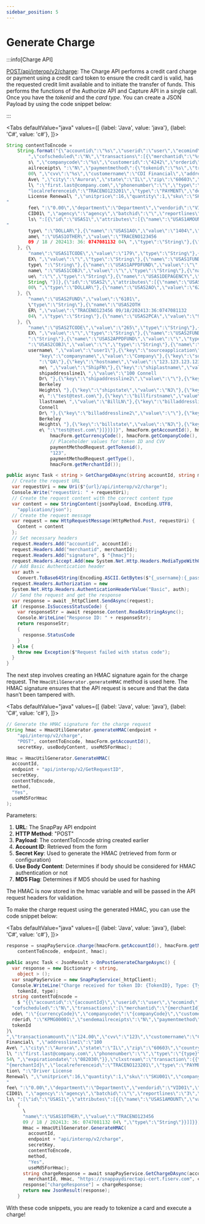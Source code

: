 ```yaml
---
sidebar_position: 5
---
```


# Generate Charge

:::info[Charge API]

[POST/api/interop/v2/charge](https://developer.fiserv.com/product/SnapPay/api/?type=post&path=/api/interop/v2/charge&branch=main&version=V2): The Charge API performs a credit card charge or payment using a credit
card token to ensure the credit card is valid, has the requested credit limit available and to initiate the
transfer of funds. This performs the functions of the Authorize API and Capture API in a single call.
Once you have the *tokenid* and the *card type*. You can create a JSON Payload by using the code snippet
below:

:::


<Tabs
    defaultValue="java"
    values={[
        {label: 'Java', value: 'java'},
        {label: 'C#', value: 'c#'},
    ]}>
<TabItem value="java">

```java showLineNumbers"
String contentToEncode =
    String.format("{\"accountid\":\"%s\",\"userid\":\"user\",\"ecomind\":\"E\",\"cof\":\"C\
        ",\"cofscheduled\":\"N\",\"transactions\":[{\"merchantid\":\"%s\",\"currencycode\":\" %
        s\ ",\"companycode\":\"%s\",\"customerid\":\"4242\",\"orderid\":\"KPMG00001\",\"sendem
        ailreceipts\ ":\"N\",\"paymentmethod\":{\"tokenid\":\"%s\",\"transactionamount\":\"124.
        00\ ",\"cvv\":\"%s\",\"customername\":\"CDI Financial\",\"addressline1\":\"100
        Ave\ ",\"city\":\"Aurora\",\"state\":\"IL\",\"zip\":\"60603\",\"country\":\"US\",\"emai
        l\ ":\"first.last@company.com\",\"phonenumber\":\"\",\"type\":\"%s\",\"last4\":\"5454\", \"expirationdate\":\"082030\"},\"clxstream\":{\"transaction\":{\"merchantid\":\"%s\",\
        "localreferenceid\":\"TRACENO123201\",\"type\":\"PAYMENT\",\"description\":\"Driver
        License Renewal\ ",\"unitprice\":16,\"quantity\":1,\"sku\":\"SKU001\",\"company\":\"Company\",\
"
        fee\ ":\"0.00\",\"department\":\"Department\",\"vendorid\":\"VID01\",\"customerid\":\"
        CID01\ ",\"agency\":\"agency\",\"batchid\":\"\",\"reportlines\":\"3\",\"reportlinedetai
        ls\ ":[{\"id\":\"USAS1\",\"attributes\":[{\"name\":\"USAS1AMOUNT\",\"value\":\"1.00\",\
"
        type\ ":\"DOLLAR\"},{\"name\":\"USAS1AO\",\"value\":\"1404\",\"type\":\"String\"},{\"n
        ame\ ":\"USAS1OTHER\",\"value\":\"TRACENO123456
        09 / 18 / 202413: 36: 0747081132 04\ ",\"type\":\"String\"},{\"name\":\"USAS1PCA\",\"value\":\"90901\",\"type\":\"String\"
    }, {\
        "name\":\"USAS1TCODE\",\"value\":\"179\",\"type\":\"String\"},{\"name\":\"USAS1IND
        EX\ ",\"value\":\"\",\"type\":\"String\"},{\"name\":\"USAS1FUND\",\"value\":\"6101\",\"
        type\ ":\"String\"},{\"name\":\"USAS1APPDFUND\",\"value\":\"\",\"type\":\"String\"},{\"
        name\ ":\"USAS1COBJ\",\"value\":\"\",\"type\":\"String\"},{\"name\":\"USAS1AOBJ\",\"val
        ue\ ":\"\",\"type\":\"String\"},{\"name\":\"USAS1DEPAGENCY\",\"value\":\"\",\"type\":\"
        String\ "}]},{\"id\":\"USAS2\",\"attributes\":[{\"name\":\"USAS2AMOUNT\",\"value\":\"1.
        00\ ",\"type\":\"DOLLAR\"},{\"name\":\"USAS2AO\",\"value\":\"6296\",\"type\":\"String\"
    }, {\
        "name\":\"USAS2FUND\",\"value\":\"6101\",
        \"type\":\"String\"},{\"name\":\"USAS2OTH
        ER\ ",\"value\":\"TRACENO123456 09/18/202413:36:0747081132
        04\ ",\"type\":\"String\"},{\"name\":\"USAS2PCA\",\"value\":\"90901\",\"type\":\"String\"
    }, {\
        "name\":\"USAS2TCODE\",\"value\":\"265\",\"type\":\"String\"},{\"name\":\"USAS2IND
        EX\ ",\"value\":\"\",\"type\":\"String\"},{\"name\":\"USAS2FUND\",\"value\":\"\",\"type\
        ":\"String\"},{\"name\":\"USAS2APPDFUND\",\"value\":\"\",\"type\":\"String\"},{\"name\
        ":\"USAS2COBJ\",\"value\":\"\",\"type\":\"String\"},{\"name\":\"USAS2AOBJ\",\"value\": \ "\",\"type\":\"String\"},{\"name\":\"USAS2DEPAGENCY\",\"value\":\"\",\"type\":\"String\"}]}],\"additionalinfo\":[{\"key\":\"servicecode\",\"value\":\"00000\"},{\"key\":\"
        username\ ",\"value\":\"user1\"},{\"key\":\"sourceapplication\",\"value\":\"SnapPay\"}, {\
            "key\":\"companyname\",\"value\":\"Company\"},{\"key\":\"sourceenvironment\",\"value\
            ":\"QA\"},{\"key\":\"hostname\",\"value\":\"123.123.123.123\"},{\"key\":\"shipfirstna
            me\ ",\"value\":\"ShipFN\"},{\"key\":\"shiplastname\",\"value\":\"ShipLN\"},{\"key\":\"
            shipaddressline1\ ",\"value\":\"100 Connell
            Dr\ "},{\"key\":\"shipaddressline2\",\"value\":\"\"},{\"key\":\"shipcity\",\"value\":\"
            Berkeley
            Heights\ "},{\"key\":\"shipstate\",\"value\":\"NJ\"},{\"key\":\"shipcountry\",\"value\": \"US\"},{\"key\":\"shipphone\",\"value\":\"123123123\"},{\"key\":\"shipemail\",\"valu
            e\ ":\"test@test.com\"},{\"key\":\"billfirstname\",\"value\":\"BillFN\"},{\"key\":\"bil
            llastname\ ",\"value\":\"BillLN\"},{\"key\":\"billaddressline1\",\"value\":\"100
            Connell
            Dr\ "},{\"key\":\"billaddressline2\",\"value\":\"\"},{\"key\":\"billcity\",\"value\":\"
            Berkeley
            Heights\ "},{\"key\":\"billstate\",\"value\":\"NJ\"},{\"key\":\"billcountry\",\"value\": \"US\"},{\"key\":\"billphone\",\"value\":\"123123123\"},{\"key\":\"billemail\",\"valu
            e\ ":\"test@test.com\"}]}}}]}", hmacForm.getAccountId(), hmacForm.getMerchantId(),
                hmacForm.getCurrencyCode(), hmacForm.getCompanyCode(),
                // Placeholder values for token ID and CVV
                paymentMethodRequest.getTokenid(),
                "123",
                paymentMethodRequest.getType(),
                hmacForm.getMerchantId());
```

</TabItem>

<TabItem value="c#">

```csharp showLineNumbers"
public async Task < string > GetChargeDAsync(string accountId, string merchantId, string hmac, string url, string jsonPayload) {
  // Create the request URL
  var requestUri = new Uri($"{url}/api/interop/v2/charge");
  Console.Write("requestUri: " + requestUri);
  // Create the request content with the correct content type
  var content = new StringContent(jsonPayload, Encoding.UTF8,
    "application/json");
  // Create the request message
  var request = new HttpRequestMessage(HttpMethod.Post, requestUri) {
    Content = content
  };
  // Set necessary headers
  request.Headers.Add("accountid", accountId);
  request.Headers.Add("merchantid", merchantId);
  request.Headers.Add("signature", $ "{hmac}");
  request.Headers.Accept.Add(new System.Net.Http.Headers.MediaTypeWithQualityHeaderValue("application/json"));
  // Add Basic Authentication header
  var auth =
    Convert.ToBase64String(Encoding.ASCII.GetBytes($"{_username}:{_password}"));
  request.Headers.Authorization = new
  System.Net.Http.Headers.AuthenticationHeaderValue("Basic", auth);
  // Send the request and get the response
  var response = await _httpClient.SendAsync(request);
  if (response.IsSuccessStatusCode) {
    var responseStr = await response.Content.ReadAsStringAsync();
    Console.WriteLine("Response ID: " + responseStr);
    return responseStr;
    {
      response.StatusCode
    }
  } else {
    throw new Exception($"Request failed with status code");
  }
}
```

</TabItem>
</Tabs>

The next step involves creating an HMAC signature again for the charge request. The
```HmacUtilGenerator.generateHMAC``` method is used here. The HMAC signature ensures that the API
request is secure and that the data hasn’t been tampered with.

<Tabs
    defaultValue="java"
    values={[
        {label: 'Java', value: 'java'},
        {label: 'C#', value: 'c#'},
    ]}>
<TabItem value="java">

```java showLineNumbers"
// Generate the HMAC signature for the charge request
String hmac = HmacUtilGenerator.generateHMAC(endpoint +
    "api/interop/v2/charge",
    "POST", contentToEncode, hmacForm.getAccountId(),
    secretKey, useBodyContent, useMd5ForHmac);
```

</TabItem>

<TabItem value="c#">

```csharp showLineNumbers"
Hmac = HmacUtilGenerator.GenerateHMAC(
  accountId,
  endpoint + "api/interop/v2/GetRequestID",
  secretKey,
  contentToEncode,
  method,
  "Yes",
  useMd5ForHmac
);
```

</TabItem>
</Tabs>

Parameters:
1. **URL**: The SnapPay API endpoint
2. **HTTP Method**: "POST"
3. **Payload**: The contentToEncode string created earlier
4. **Account ID**: Retrieved from the form
5. **Secret Key**: Used to generate the HMAC (retrieved from form or configuration)
6. **Use Body Content**: Determines if body should be considered for HMAC authentication or not
7. **MD5 Flag**: Determines if MD5 should be used for hashing

The HMAC is now stored in the hmac variable and will be passed in the API request headers for
validation.

To make the charge request using the generated HMAC, you can use the code snippet below:

<Tabs
    defaultValue="java"
    values={[
        {label: 'Java', value: 'java'},
        {label: 'C#', value: 'c#'},
    ]}>
<TabItem value="java">

```java showLineNumbers"
response = snapPayService.charge(hmacForm.getAccountId(), hmacForm.getMerchantId(),
    contentToEncode, endpoint, hmac);
```

</TabItem>

<TabItem value="c#">

```csharp showLineNumbers"
public async Task < JsonResult > OnPostGenerateChargeAsync() {
  var response = new Dictionary < string,
    object > ();
  var snapPayService = new SnapPayService(_httpClient);
  Console.WriteLine("Charge received for token ID: {TokenID}, Type: {Type}",
    tokenId, type);
  string contentToEncode =
    $ "{{\"accountid\":\"{accountId}\",\"userid\":\"user\",\"ecomind\":\"E\",\"cof\":\"C\",\
  "cofscheduled\":\"N\",\"transactions\":[\"merchantid\":\"{merchantId}\",\"currencyc
  ode\ ":\"{currencyCode}\",\"companycode\":\"{companyCode}\",\"customerid\":\"4242\",\"o
  rderid\ ":\"KPMG00001\",\"sendemailreceipts\":\"N\",\"paymentmethod\":{{\"tokenid\":\"{
  tokenId
}\
",\"transactionamount\":\"124.00\",\"cvv\":\"123\",\"customername\":\"CDI
Financial\ ",\"addressline1\":\"100
Ave\ ",\"city\":\"Aurora\",\"state\":\"IL\",\"zip\":\"60603\",\"country\":\"US\",\"emai
l\ ":\"first.last@company.com\",\"phonenumber\":\"\",\"type\":\"{type}\",\"last4\":\"54
54\ ",\"expirationdate\":\"082030\"}},\"clxstream\":\"transaction\":{{\"merchantid\":\
"{merchantId}\",\"localreferenceid\":\"TRACENO123201\",\"type\":\"PAYMENT\",\"descrip
tion\ ":\"Driver License
Renewal\ ",\"unitprice\":16,\"quantity\":1,\"sku\":\"SKU001\",\"company\":\"Company\",\
"
fee\ ":\"0.00\",\"department\":\"Department\",\"vendorid\":\"VID01\",\"customerid\":\"
CID01\ ",\"agency\":\"agency\",\"batchid\":\"\",\"reportlines\":\"3\",\"reportlinedetai
ls\ ":[\"id\":\"USAS1\",\"attributes\":[{{\"name\":\"USAS1AMOUNT\",\"value\":\"1.00\", \"type\":\"DOLLAR\"}},{{\"name\":\"USAS1AO\",\"value\":\"1404\",\"type\":\"String\"}}, {
    {
      \
      "name\":\"USAS1OTHER\",\"value\":\"TRACENO123456
      09 / 18 / 202413: 36: 0747081132 04\ ",\"type\":\"String\"}}]]}}]}}";
      Hmac = HmacUtilGenerator.GenerateHMAC(
        accountId,
        endpoint + "api/interop/v2/charge",
        secretKey,
        contentToEncode,
        method,
        "Yes",
        useMd5ForHmac);
      string chargeResponse = await snapPayService.GetChargeDAsync(accountId,
        merchantId, Hmac, "https://snappaydirectapi-cert.fiserv.com", contentToEncode);
      response["chargeResponse"] = chargeResponse;
      return new JsonResult(response);
    }
```

</TabItem>
</Tabs>

With these code snippets, you are ready to tokenize a card and execute a charge!